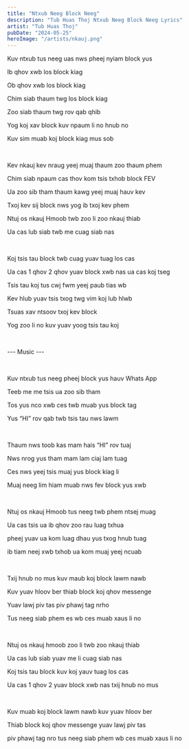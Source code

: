 ```yaml
---
title: "Ntxub Neeg Block Neeg"
description: "Tub Huas Thoj Ntxub Neeg Block Neeg Lyrics"
artist: "Tub Huas Thoj"
pubDate: "2024-05-25"
heroImage: "/artists/nkauj.png"
---
```


Kuv ntxub tus neeg uas nws pheej nyiam block yus

Ib qhov xwb los block kiag

Ob qhov xwb los block kiag

Chim siab thaum twg los block kiag

Zoo siab thaum twg rov qab qhib

Yog koj xav block kuv npaum li no hnub no

Kuv sim muab koj block kiag mus sob

<br />

Kev nkauj kev nraug yeej muaj thaum zoo thaum phem

Chim siab npaum cas thov kom tsis txhob block FEV

Ua zoo sib tham thaum kawg yeej muaj hauv kev

Txoj kev sij block nws yog ib txoj kev phem

Ntuj os nkauj Hmoob twb zoo li zoo nkauj thiab

Ua cas lub siab twb me cuag siab nas

<br />

Koj tsis tau block twb cuag yuav tuag los cas

Ua cas 1 qhov 2 qhov yuav block xwb nas ua cas koj tseg

Tsis tau koj tus cwj fwm yeej paub tias wb

Kev hlub yuav tsis txog twg vim koj lub hlwb

Tsuas xav ntsoov txoj kev block

Yog zoo li no kuv yuav yoog tsis tau koj

<br />

--- Music ---

<br />

Kuv ntxub tus neeg pheej block yus hauv Whats App

Teeb me me tsis ua zoo sib tham

Tos yus nco xwb ces twb muab yus block tag

Yus “HI” rov qab twb tsis tau nws lawm

<br />

Thaum nws toob kas mam hais “HI” rov tuaj

Nws nrog yus tham mam lam ciaj lam tuag

Ces nws yeej tsis muaj yus block kiag li

Muaj neeg lim hiam muab nws fev block yus xwb

<br />

Ntuj os nkauj Hmoob tus neeg twb phem ntsej muag

Ua cas tsis ua ib qhov zoo rau luag txhua

pheej yuav ua kom luag dhau yus txog hnub tuag

ib tiam neej xwb txhob ua kom muaj yeej ncuab

<br />

Txij hnub no mus kuv maub koj block lawm nawb

Kuv yuav hloov ber thiab block koj qhov messenge

Yuav lawj piv tas piv phawj tag nrho

Tus neeg siab phem es wb ces muab xaus li no

<br />

Ntuj os nkauj hmoob zoo li twb zoo nkauj thiab

Ua cas lub siab yuav me li cuag siab nas

Koj tsis tau block kuv koj yauv tuag los cas

Ua cas 1 qhov 2 yuav block xwb nas txij hnub no mus

<br />

Kuv muab koj block lawm nawb kuv yuav hloov ber

Thiab block koj qhov messenge yuav lawj piv tas

piv phawj tag nro tus neeg siab phem wb ces muab xaus li no
